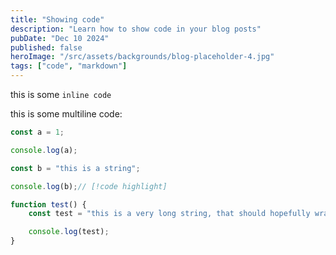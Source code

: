 ```yaml
---
title: "Showing code"
description: "Learn how to show code in your blog posts"
pubDate: "Dec 10 2024"
published: false
heroImage: "/src/assets/backgrounds/blog-placeholder-4.jpg"
tags: ["code", "markdown"]
---
```



this is some `inline code`

this is some multiline code:

```js {1,2}
const a = 1;

console.log(a);

const b = "this is a string";

console.log(b);// [!code highlight]

function test() {
	const test = "this is a very long string, that should hopefully wrap onto multiple lines"; // [!code highlight]

	console.log(test);
}
```